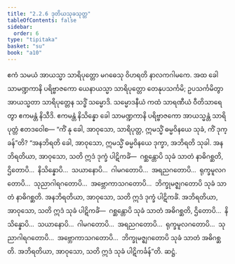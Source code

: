 ```yaml
---
title: "2.2.6 ဒုတိယသုခသုတ္တ"
tableOfContents: false
sidebar:
  order: 6
type: "tipitaka"
basket: "su"
book: "a10"
---
```



<DynamicBreadcrumb />

<Division number="66" book="a10" e="ch" v="17" p="352">

<Paragraph number="473" book="a10">
ဧကံ သမယံ အာယသ္မာ သာရိပုတ္တော မဂဓေသု ဝိဟရတိ နာလကဂါမကေ. အထ ခေါ သာမဏ္ဍကာနိ ပရိဗ္ဗာဇကော ယေနာယသ္မာ သာရိပုတ္တော တေနုပသင်္ကမိ; ဥပသင်္ကမိတွာ အာယသ္မတာ သာရိပုတ္တေန သဒ္ဓိံ သမ္မောဒိ. သမ္မောဒနီယံ ကထံ သာရဏီယံ ဝီတိသာရေတွာ ဧကမန္တံ နိသီဒိ. ဧကမန္တံ နိသိန္နော ခေါ သာမဏ္ဍကာနိ ပရိဗ္ဗာဇကော အာယသ္မန္တံ သာရိပုတ္တံ ဧတဒဝေါစ—
</Paragraph>

<Paragraph number="474" book="a10">
“ကိံ နု ခေါ, အာဝုသော, သာရိပုတ္တ, ဣမသ္မိံ ဓမ္မဝိနယေ သုခံ, ကိံ ဒုက္ခန်”တိ? “အနဘိရတိ ခေါ, အာဝုသော, ဣမသ္မိံ ဓမ္မဝိနယေ ဒုက္ခာ, အဘိရတိ သုခါ. အနဘိရတိယာ, အာဝုသော, သတိ ဣဒံ ဒုက္ခံ ပါဋိကင်္ခံ—  ဂစ္ဆန္တောပိ သုခံ သာတံ နာဓိဂစ္ဆတိ, ဌိတောပိ…  နိသိန္နောပိ…  သယာနောပိ…  ဂါမဂတောပိ…  အရညဂတောပိ…  ရုက္ခမူလဂတောပိ…  သုညာဂါရဂတောပိ…  အဗ္ဘောကာသဂတောပိ…  ဘိက္ခုမဇ္ဈဂတောပိ သုခံ သာတံ နာဓိဂစ္ဆတိ. အနဘိရတိယာ, အာဝုသော, သတိ ဣဒံ ဒုက္ခံ ပါဋိကင်္ခံ.
</Paragraph>

<Paragraph number="475" book="a10">
အဘိရတိယာ, အာဝုသော, သတိ ဣဒံ သုခံ ပါဋိကင်္ခံ—  ဂစ္ဆန္တောပိ သုခံ သာတံ အဓိဂစ္ဆတိ, ဌိတောပိ…  နိသိန္နောပိ…  သယာနောပိ…  ဂါမဂတောပိ…  အရညဂတောပိ…  ရုက္ခမူလဂတောပိ…  သုညာဂါရဂတောပိ…  အဗ္ဘောကာသဂတောပိ…  ဘိက္ခုမဇ္ဈဂတောပိ သုခံ သာတံ အဓိဂစ္ဆတိ. အဘိရတိယာ, အာဝုသော, သတိ ဣဒံ သုခံ ပါဋိကင်္ခန်”တိ.

</Paragraph>
</Division>

<Paragraph number="476" type="center" book="a10">
ဆဋ္ဌံ.
</Paragraph>